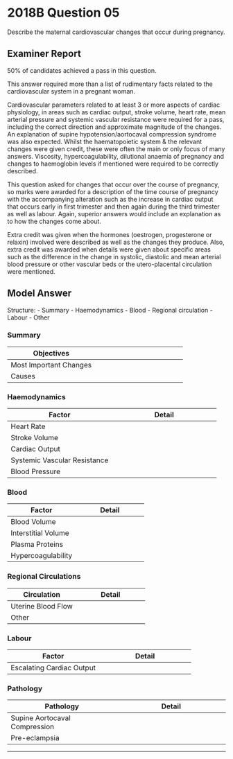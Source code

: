 # 2018B Question 05 

Describe the maternal cardiovascular changes that occur during pregnancy.


## Examiner Report

50% of candidates achieved a pass in this question.


This answer required more than a list of rudimentary facts related to the cardiovascular system in a pregnant woman.


Cardiovascular parameters related to at least 3 or more aspects of cardiac physiology, in areas such as cardiac output, stroke volume, heart rate, mean arterial pressure and systemic vascular resistance were required for a pass, including the correct direction and approximate magnitude of the changes. An explanation of supine hypotension/aortocaval compression syndrome was also expected.
Whilst the haematopoietic system & the relevant changes were given credit, these were often the main or only focus of many answers. Viscosity, hypercoagulability, dilutional anaemia of
pregnancy and changes to haemoglobin levels if mentioned were required to be correctly described.


This question asked for changes that occur over the course of pregnancy, so marks were awarded for a description of the time course of pregnancy with the accompanying alteration such as the increase in cardiac output that occurs early in first trimester and then again during the third trimester as well as labour. Again, superior answers would include an explanation as to how the changes come about.


Extra credit was given when the hormones (oestrogen, progesterone or relaxin) involved were described as well as the changes they produce. Also, extra credit was awarded when details were given about specific areas such as the difference in the change in systolic, diastolic and mean arterial blood pressure or other vascular beds or the utero-placental circulation were mentioned.


## Model Answer

Structure:
- Summary
- Haemodynamics
- Blood
- Regional circulation
- Labour
- Other

### Summary


|Objectives|<p>- Support foetal gas exchange</p><p>- Prepare for massive PPH</p>|
| -- | -- |
|Most Important Changes|<p>- ↑ Blood volume</p><p>- ↑ Interstitial volume</p><p>- ↑ Cardiac Output</p><p>- ↑ Coagulability</p>|
|Causes|<p>- Placental hormones</p><p>- ↑ Demand</p>|

### Haemodynamics


|Factor|Detail|
| -- | -- |
|Heart Rate|<p><img src="resources/maternal-hr.svg"></p><p>- ↑ Uteroplacental Demand → ↑ Venous return</p><p>- ↓ SVR → ↓ MAP → Baroreceptor response (?)</p><p>(Note: ↑ HR occurs from ~4/40, not conception)</p>|
|Stroke Volume|<p><img src="resources/maternal-sv.svg"></p><p>- ↑ Uteroplacental demand → ↑ Preload</p><p>- ↑ RR and VT → ↑ Respiratory pump activity (?)</p><p>(Note: ↑ SV occurs a bit later than for heart rate)</p>|
|Cardiac Output|<p><img src="resources/maternal-co.svg"></p><p>- ↑ Uteroplacental demand</p><p>- Note increased risk of heart failure</p>|
|Systemic Vascular Resistance|<p><img src="resources/maternal-svr.svg"></p><p>- Progesterone, prostaglandins →</p><p>- Smooth muscle relaxation</p><p>- Downregulation of α~1~ adrenoceptors</p>|
|Blood Pressure|<p><img src="resources/maternal-bp.svg"></p><p>- ↓↓ Diastolic, ↓ Systolic, ↑ Pulse Pressure</p><p>- Due to ↓ SVR with ↑ Stroke Volume</p>|


### Blood


|Factor|Detail|
| -- | -- |
|Blood Volume|<p><img src="resources/maternal-volume.svg"></p><p><img src="resources/maternal-hb.svg"></p><p>- Causes:</p><p>&emsp;- Oestrogen → ↑ RAAS → Retain Na^+^, H~2~O</p><p>&emsp;- Oestrogen → ↑ Epo</p><p>- Implications:</p><p>&emsp;- Iron supplementation aids erythropoiesis</p><p>&emsp;- Hypervolaemic haemodilution improves tolerance of massive PPH</p><p>&emsp;- Hypoviscosity aids increased cardiac output</p>|
|Interstitial Volume|<p>- Mucosal swelling, peripheral oedema</p><p>- Causes:</p><p>&emsp;- Oestrogen → ↑ RAAS</p><p>&emsp;- Progesterone → Vasodilatation</p><p>- Implication:</p><p>&emsp;- ?Fluid reserve in case of blood loss (no evidence for this)</p>|
|Plasma Proteins|<p>- ↓ [Albumin], ↔AAG</p><p>- ↓ Oncotic pressure 14%</p><p>- Cause: Progesterone → Volume expansion → Dilution</p><p>- Implication: ↑ free % acidic drugs e.g. ↑ risk thiopentone toxicity if GA LUSCS</p>|
|Hypercoagulability|<p>- ↑ Factors I (2x), VII, VIII, IX, X, XII, vWF</p><p>- ↓ Protein S, acquired resistance to Prot C</p><p>- Cause: Oestrogen</p><p>- Implication: ↓ Risk lethal bleeding, ↑ Risk thromboembolism</p>|

### Regional Circulations


|Circulation|Detail|
| -- | -- |
|Uterine Blood Flow|<p>- 150mL.min^-1^ → 750mL.min^-1^ (80% uteroplacental, 20% other)</p><p>- Cause: ↑ demand</p><p>- Implication: Potential for rapid bleeding</p>|
|Other|<p>- Renal blood flow: ↑ 80%, mostly in T1</p><p>&emsp;- Hence ↑ urine output</p><p>- ↑ Flow rate through skin, muscle, breast, GIT</p><p>&emsp;- Hence faster onset of SC and IM drugs (e.g. Opioid in labour)</p>|

### Labour


|Factor|Detail|
| -- | -- |
|Escalating Cardiac Output|<p><img src="resources/labor-co.svg"></p><p>- Intrapartum: Effort + pain + distress (attenuated by epidural)</p><p>- Post-partum: Uterine involution → Autotransfusion (highest risk of heart failure)</p>|

### Pathology


|Pathology|Detail|
| -- | -- |
|Supine Aortocaval Compression|<p>- i.e. Supine → ↓↓ MAP</p><p>- Blood shunted to azygos systems</p><p>- Affects 15% patients</p><p>- From 20/40</p><p>- Prevention: Wedge under right hip during LUSCS or resuscitation</p>|
|Pre-eclampsia|<p>- Cause: ?Abnormal invasion or spiral arteries by trophoblast</p><p>- Characterised by multi-system endothelial dysfunction</p><p>- Risk of hypertensive emergency and seizure</p>|


--- 

